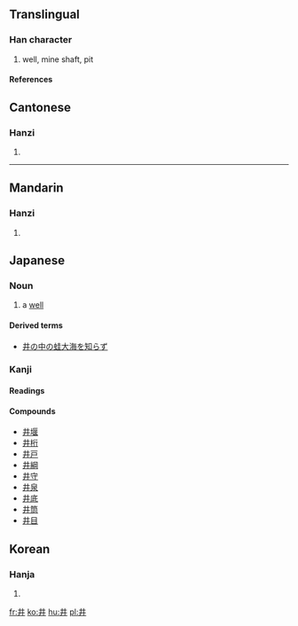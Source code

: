 {{see|丼}}<!-- may be replaced by zh-forms -->

==Translingual==
===Han character===
{{Han char|rad=二|as=02|sn=4|four=5500<sub>0</sub>|canj=廿廿 (TT)}}
# well, mine shaft, pit
====References====
{{Han ref|kx=0086.140|dkj=00258|dj=0183.010|hdz=10010.040|uh=4E95|ud=20117|bh=A4AB|bd=42155}}




==Cantonese==
===Hanzi===
{{yue-hanzi|jyut=|y=jeng2, jing2}}
# {{defn|Cantonese}}
----
==Mandarin==
===Hanzi===
{{cmn-hanzi|pin=jǐng (jing3)|wg=ching<sup>3</sup>|y=}}
# {{defn|Mandarin}}



==Japanese==


===Noun===
{{janoun|い|i}}
# a [[well]]
====Derived terms====
*[[井の中の蛙大海を知らず]]


===Kanji===
{{ja-kanji|grade=|rs=二02}}
====Readings====
{{ja-readings|on=[[せい]] ([[sei]]), [[しょう]] ([[shō]])|kun=[[い]] ([[i]]), [[いど]] ([[ido]])}}
====Compounds====
*[[井堰]]
*[[井桁]]
*[[井戸]]
*[[井綱]]
*[[井守]]
*[[井泉]]
*[[井底]]
*[[井筒]]
*[[井目]]



==Korean==
===Hanja===
{{ko-hanja|hangeul=정|rv=jeong|mr=chŏng}}
# {{defn|Korean}}









[[fr:井]]
[[ko:井]]
[[hu:井]]
[[pl:井]]